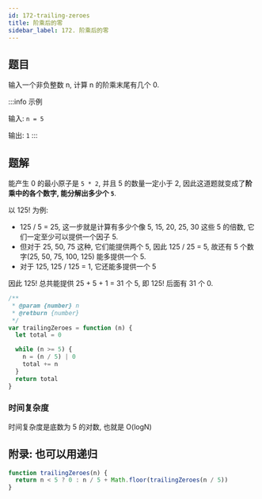 ```yaml
---
id: 172-trailing-zeroes
title: 阶乘后的零
sidebar_label: 172. 阶乘后的零
---
```


## 题目

输入一个非负整数 n, 计算 n 的阶乘末尾有几个 0.

:::info 示例

输入: `n = 5`

输出: `1`
:::

## 题解

能产生 0 的最小原子是 `5 * 2`, 并且 5 的数量一定小于 2, 因此这道题就变成了**阶乘中的各个数字, 能分解出多少个 `5`**.

以 125! 为例:

- 125 / 5 = 25, 这一步就是计算有多少个像 5, 15, 20, 25, 30 这些 5 的倍数, 它们一定至少可以提供一个因子 5.
- 但对于 25, 50, 75 这种, 它们能提供两个 5, 因此 125 / 25 = 5, 故还有 5 个数字(25, 50, 75, 100, 125) 能多提供一个 5.
- 对于 125, 125 / 125 = 1, 它还能多提供一个 5

因此 125! 总共能提供 25 + 5 + 1 = 31 个 5, 即 125! 后面有 31 个 0.

```js
/**
 * @param {number} n
 * @retburn {number}
 */
var trailingZeroes = function (n) {
  let total = 0

  while (n >= 5) {
    n = (n / 5) | 0
    total += n
  }
  return total
}
```

### 时间复杂度

时间复杂度是底数为 5 的对数, 也就是 O(logN)

## 附录: 也可以用递归

```ts
function trailingZeroes(n) {
  return n < 5 ? 0 : n / 5 + Math.floor(trailingZeroes(n / 5))
}
```
